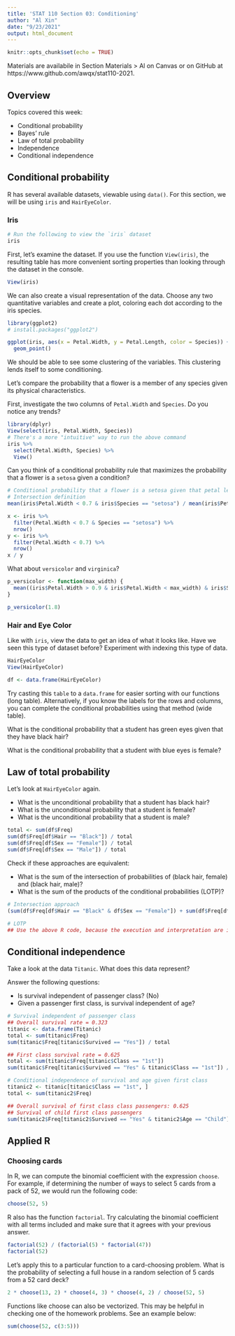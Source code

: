 ```yaml
---
title: 'STAT 110 Section 03: Conditioning'
author: "Al Xin"
date: "9/23/2021"
output: html_document
---
```


```r
knitr::opts_chunk$set(echo = TRUE)
```

Materials are availabile in Section Materials > Al on Canvas or on GitHub at https://www.github.com/awqx/stat110-2021. 

## Overview

Topics covered this week: 

- Conditional probability
- Bayes' rule
- Law of total probability
- Independence
- Conditional independence

## Conditional probability

R has several available datasets, viewable using `data()`. For this section, we will be using `iris` and `HairEyeColor`.

### Iris

```r
# Run the following to view the `iris` dataset
iris
```

First, let's examine the dataset. If you use the function `View(iris)`, the resulting table has more convenient sorting properties than looking through the dataset in the console. 

```r
View(iris)
```

We can also create a visual representation of the data. Choose any two quantitative variables and create a plot, coloring each dot according to the iris species. 

```r
library(ggplot2)
# install.packages("ggplot2")

ggplot(iris, aes(x = Petal.Width, y = Petal.Length, color = Species)) + 
  geom_point()
```

We should be able to see some clustering of the variables. This clustering lends itself to some conditioning. 

Let's compare the probability that a flower is a member of any species given its physical characteristics. 

First, investigate the two columns of `Petal.Width` and `Species`. Do you notice any trends? 

```r
library(dplyr)
View(select(iris, Petal.Width, Species))
# There's a more "intuitive" way to run the above command
iris %>%
  select(Petal.Width, Species) %>%
  View()
```

Can you think of a conditional probability rule that maximizes the probability that a flower is a `setosa` given a condition?

```r
# Conditional probability that a flower is a setosa given that petal length is < 0.7
# Intersection definition
mean(iris$Petal.Width < 0.7 & iris$Species == "setosa") / mean(iris$Petal.Width < 0.7)

x <- iris %>%
  filter(Petal.Width < 0.7 & Species == "setosa") %>%
  nrow()
y <- iris %>% 
  filter(Petal.Width < 0.7) %>%
  nrow()
x / y
```

What about `versicolor` and `virginica`?

```r
p_versicolor <- function(max_width) { 
  mean((iris$Petal.Width > 0.9 & iris$Petal.Width < max_width) & iris$Species == "versicolor") / mean(iris$Petal.Width > 0.9 & iris$Petal.Width < max_width)
}

p_versicolor(1.8)
```

### Hair and Eye Color

Like with `iris`, view the data to get an idea of what it looks like. Have we seen this type of dataset before? Experiment with indexing this type of data. 

```r
HairEyeColor
View(HairEyeColor)

df <- data.frame(HairEyeColor)
```

Try casting this `table` to a `data.frame` for easier sorting with our functions (long table). Alternatively, if you know the labels for the rows and columns, you can complete the conditional probabilities using that method (wide table). 

What is the conditional probability that a student has green eyes given that they have black hair?

What is the conditional probability that a student with blue eyes is female?

## Law of total probability

Let's look at `HairEyeColor` again.

- What is the unconditional probability that a student has black hair? 
- What is the unconditional probability that a student is female?
- What is the unconditional probability that a student is male?

```r
total <- sum(df$Freq)
sum(df$Freq[df$Hair == "Black"]) / total
sum(df$Freq[df$Sex == "Female"]) / total
sum(df$Freq[df$Sex == "Male"]) / total
```

Check if these approaches are equivalent:

- What is the sum of the intersection of probabilities of (black hair, female) and (black hair, male)?
- What is the sum of the products of the conditional probabilities (LOTP)?

```r
# Intersection approach
(sum(df$Freq[df$Hair == "Black" & df$Sex == "Female"]) + sum(df$Freq[df$Hair == "Black" & df$Sex == "Male"])) / total

# LOTP
## Use the above R code, because the execution and interpretation are identical
```

## Conditional independence

Take a look at the data `Titanic`. What does this data represent?

Answer the following questions:

- Is survival independent of passenger class? (No)
- Given a passenger first class, is survival independent of age?

```r
# Survival independent of passenger class
## Overall survival rate = 0.323
titanic <- data.frame(Titanic)
total <- sum(titanic$Freq)
sum(titanic$Freq[titanic$Survived == "Yes"]) / total

## First class survival rate = 0.625
total <- sum(titanic$Freq[titanic$Class == "1st"])
sum(titanic$Freq[titanic$Survived == "Yes" & titanic$Class == "1st"]) / total

# Conditional independence of survival and age given first class
titanic2 <- titanic[titanic$Class == "1st", ]
total <- sum(titanic2$Freq)

## Overall survival of first class class passengers: 0.625
## Survival of child first class passengers
sum(titanic2$Freq[titanic2$Survived == "Yes" & titanic2$Age == "Child"]) / sum(titanic2$Freq[titanic2$Age == "Child"])
```

## Applied R

### Choosing cards

In R, we can compute the binomial coefficient with the expression `choose`. For example, if determining the number of ways to select 5 cards from a pack of 52, we would run the following code: 

```r
choose(52, 5)
```

R also has the function `factorial`. Try calculating the binomial coefficient with all terms included and make sure that it agrees with your previous answer.

```r
factorial(52) / (factorial(5) * factorial(47))
factorial(52)
```

Let's apply this to a particular function to a card-choosing problem. What is the probability of selecting a full house in a random selection of 5 cards from a 52 card deck?

```r
2 * choose(13, 2) * choose(4, 3) * choose(4, 2) / choose(52, 5)
```

Functions like choose can also be vectorized. This may be helpful in checking one of the homework problems. See an example below:

```r
sum(choose(52, c(3:5)))
```

